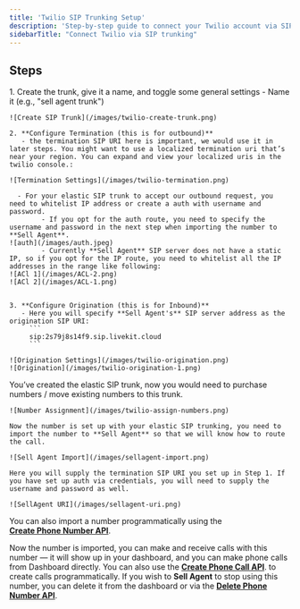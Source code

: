 ```yaml
---
title: 'Twilio SIP Trunking Setup'
description: 'Step-by-step guide to connect your Twilio account via SIP trunking. Connect your existing Twilio phone numbers to Sell Agent using Elastic SIP Trunking for seamless call handling.'
sidebarTitle: "Connect Twilio via SIP trunking"
---
```


## Steps

<Steps>
  <Step title="Create Elastic SIP Trunk">
    1. Create the trunk, give it a name, and toggle some general settings  
       - Name it (e.g., "sell agent trunk")

    ![Create SIP Trunk](/images/twilio-create-trunk.png)

    2. **Configure Termination (this is for outbound)**  
       - the termination SIP URI here is important, we would use it in later steps. You might want to use a localized termination uri that’s near your region. You can expand and view your localized uris in the twilio console.:
        
    ![Termination Settings](/images/twilio-termination.png)
      
      - For your elastic SIP trunk to accept our outbound request, you need to whitelist IP address or create a auth with username and password.
            - If you opt for the auth route, you need to specify the username and password in the next step when importing the number to **Sell Agent**.
    ![auth](/images/auth.jpeg)
            - Currently **Sell Agent** SIP server does not have a static IP, so if you opt for the IP route, you need to whitelist all the IP addresses in the range like following:
    ![ACl 1](/images/ACL-2.png)
    ![ACl 2](/images/ACL-1.png)


    3. **Configure Origination (this is for Inbound)**  
       - Here you will specify **Sell Agent's** SIP server address as the origination SIP URI:
         ```
         sip:2s79j8s14f9.sip.livekit.cloud
         ```

    ![Origination Settings](/images/twilio-origination.png)
    ![Origination](/images/twilio-origination-1.png)

  </Step>

  <Step title="Move numbers to Elastic SIP Trunking">
   You’ve created the elastic SIP trunk, now you would need to purchase numbers / move existing numbers to this trunk.

    ![Number Assignment](/images/twilio-assign-numbers.png)
   
  </Step>

  <Step title="Import to Sell Agent">
    
    Now the number is set up with your elastic SIP trunking, you need to import the number to **Sell Agent** so that we will know how to route the call.

    ![Sell Agent Import](/images/sellagent-import.png)

    Here you will supply the termination SIP URI you set up in Step 1. If you have set up auth via credentials, you will need to supply the username and password as well.
    
    ![SellAgent URI](/images/sellagent-uri.png)

   You can also import a number programmatically using the  
   **__[Create Phone Number API](/api-reference/phone/create)__**.

   Now the number is imported, you can make and receive calls with this number — it will show up in your dashboard, and you can make phone calls from Dashboard directly. You can also use the  **__[Create Phone Call API](/api-reference/call/create-call)__**. to create calls programmatically. If you wish to **Sell Agent** to stop using this number, you can delete it from the dashboard or via the  **__[Delete Phone Number API](/api-reference/phone/delete)__**.
  </Step>
</Steps>

